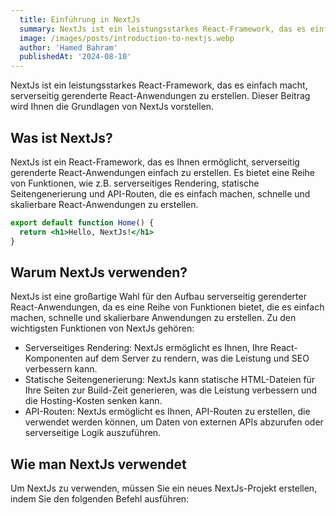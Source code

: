 ```yaml
---
  title: Einführung in NextJs
  summary: NextJs ist ein leistungsstarkes React-Framework, das es einfach macht, serverseitig gerenderte React-Anwendungen zu erstellen. Dieser Beitrag wird Ihnen die Grundlagen von NextJs vorstellen.
  image: /images/posts/introduction-to-nextjs.webp
  author: 'Hamed Bahram'
  publishedAt: '2024-08-10'
---
```


NextJs ist ein leistungsstarkes React-Framework, das es einfach macht,
serverseitig gerenderte React-Anwendungen zu erstellen. Dieser Beitrag wird
Ihnen die Grundlagen von NextJs vorstellen.

## Was ist NextJs?

NextJs ist ein React-Framework, das es Ihnen ermöglicht, serverseitig gerenderte
React-Anwendungen einfach zu erstellen. Es bietet eine Reihe von Funktionen, wie
z.B. serverseitiges Rendering, statische Seitengenerierung und API-Routen, die
es einfach machen, schnelle und skalierbare React-Anwendungen zu erstellen.

```jsx
export default function Home() {
  return <h1>Hello, NextJs!</h1>
}
```

## Warum NextJs verwenden?

NextJs ist eine großartige Wahl für den Aufbau serverseitig gerenderter
React-Anwendungen, da es eine Reihe von Funktionen bietet, die es einfach
machen, schnelle und skalierbare Anwendungen zu erstellen. Zu den wichtigsten
Funktionen von NextJs gehören:

- Serverseitiges Rendering: NextJs ermöglicht es Ihnen, Ihre React-Komponenten
  auf dem Server zu rendern, was die Leistung und SEO verbessern kann.
- Statische Seitengenerierung: NextJs kann statische HTML-Dateien für Ihre
  Seiten zur Build-Zeit generieren, was die Leistung verbessern und die
  Hosting-Kosten senken kann.
- API-Routen: NextJs ermöglicht es Ihnen, API-Routen zu erstellen, die verwendet
  werden können, um Daten von externen APIs abzurufen oder serverseitige Logik
  auszuführen.

## Wie man NextJs verwendet

Um NextJs zu verwenden, müssen Sie ein neues NextJs-Projekt erstellen, indem Sie
den folgenden Befehl ausführen:

